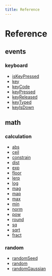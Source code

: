 ```yaml
---
title: Reference
---
```



# Reference

## events

### keyboard

* [isKeyPressed](/en/reference/events/keyboard/isKeyPressed)
* [key](/en/reference/events/keyboard/key)
* [keyCode](/en/reference/events/keyboard/keyCode)
* [keyPressed](/en/reference/events/keyboard/keyPressed)
* [keyReleased](/en/reference/events/keyboard/keyReleased)
* [keyTyped](/en/reference/events/keyboard/keyTyped)
* [keyIsDown](/en/reference/events/keyboard/keyIsDown)

## math

### calculation

* [abs](/en/reference/math/calculation/abs)
* [ceil](/en/reference/math/calculation/ceil)
* [constrain](/en/reference/math/calculation/constrain)
* [dist](/en/reference/math/calculation/dist)
* [exp](/en/reference/math/calculation/exp)
* [floor](/en/reference/math/calculation/floor)
* [lerp](/en/reference/math/calculation/lerp)
* [log](/en/reference/math/calculation/log)
* [mag](/en/reference/math/calculation/mag)
* [map](/en/reference/math/calculation/map)
* [max](/en/reference/math/calculation/max)
* [min](/en/reference/math/calculation/min)
* [norm](/en/reference/math/calculation/norm)
* [pow](/en/reference/math/calculation/pow)
* [round](/en/reference/math/calculation/round)
* [sq](/en/reference/math/calculation/sq)
* [sqrt](/en/reference/math/calculation/sqrt)
* [fract](/en/reference/math/calculation/fract)

### random

* [randomSeed](/en/reference/math/random/randomSeed)
* [random](/en/reference/math/random/random)
* [randomGaussian](/en/reference/math/random/randomGaussian)
